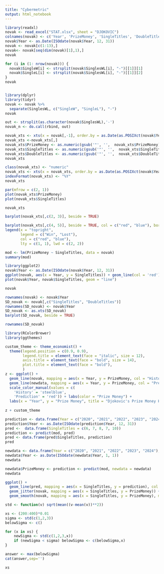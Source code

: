 ```yaml
---
title: "Cybermetric"
output: html_notebook
---
```


```r
library(readxl)
novak <- read_excel("STAT.xlsx", sheet = "DJOKOVIC")
colnames(novak) <- c('Year', 'PrizeMoney', 'SingleTitles', 'DoubleTitles', 'SinglesWL')
novak$Year <- as.Date(ISOdate(novak$Year, 12, 31))
novak <- novak[c(1:13),]
novak<- novak[seq(dim(novak)[1],1),]
novak
```

```r
for (i in (1: nrow(novak))) {
  novak$SingleW[i] <- strsplit(novak$SinglesWL[i], "-")[[1]][1]
  novak$SingleL[i] <- strsplit(novak$SinglesWL[i], "-")[[1]][2]
}
novak
```

```r

```


```r
library(dplyr)
library(tidyr)
novak <- novak %>%
  separate(SinglesWL, c("SingleW", "SingleL"), "-")
novak
```

```r
out <- strsplit(as.character(novak$SinglesWL),'-') 
novak_n <- do.call(rbind, out)

```


```r
novak_xts <- xts(x = novak[,-1], order.by = as.Date(as.POSIXct(novak$Year, format = "%Y")))
novak_xts <-novak_xts[,]
novak_xts$PrizeMoney <- as.numeric(gsub('"', '',  novak_xts$PrizeMoney))
novak_xts$SingleTitles <- as.numeric(gsub('"', '',  novak_xts$SingleTitles))
novak_xts$DoubleTitles <- as.numeric(gsub('"', '',  novak_xts$DoubleTitles))
novak_xts
```

```r
class(novak_xts) <- "numeric"
novak_xts <- xts(x = novak_xts, order.by = as.Date(as.POSIXct(novak$Year, format = "%Y")))
indexFormat(novak_xts) <- "%Y"
novak_xts
```

```r
par(mfrow = c(2, 1))
plot(novak_xts$PrizeMoney)
plot(novak_xts$SingleTitles)
```

```r
novak_xts
```


```r
barplot(novak_xts[,c(2, 3)], beside = TRUE)
```

```r
barplot(novak_xts[,c(4, 5)], beside = TRUE, col = c("red", "blue"), border = TRUE, main = 'Djokovic - Number of Singles Win and Lost from 2007-2019', ylab = "Singles Win-Lost", xlab = 'Year')
legend(x = "topright", 
       legend = c("Win", "Lost"),
       col = c("red", "blue"),
       lty = c(1, 1), lwd = c(2, 2))
```


```r
mod <- lm(PrizeMoney ~ SingleTitles, data = novak)
summary(mod)
```

```r
library(ggplot2)
novak$Year <- as.Date(ISOdate(novak$Year, 12, 31))
ggplot(novak, aes(x = Year, y = SingleTitles)) + geom_line(col = 'red')
plot(novak$Year, novak$SingleTitles, geom = "line")
```

```r
novak
```

```r
rownames(novak) <- novak$Year
SD_novak <- novak[,c("SingleTitles", "DoubleTitles")]
rownames(SD_novak) <- novak$Year
SD_novak <- as.xts(SD_novak)
barplot(SD_novak, beside = TRUE)
```

```r
rownames(SD_novak)
```


```r
library(RColorBrewer)
library(ggthemes)

custom_theme <- theme_economist() +
  theme(legend.position = c(0.9, 0.9),
        legend.title = element_text(face = "italic", size = 12),
        axis.title = element_text(face = "bold", size = 14),
        plot.title = element_text(face = "bold"),
        )
z <- ggplot() + 
  geom_line(novak, mapping = aes(x = Year, y = PrizeMoney, col = "History"), lwd = 2) +
  geom_line(newdata, mapping = aes(x = Year, y = PrizeMoney, col = "Prediction"), lwd = 2) +
  scale_color_manual(values = c(
    'History' = 'steelblue',
    'Prediction' = 'red')) + labs(color = "Prize Money") +
  labs(x = "Year", y = "Prize Money", title = "Djokovic's Prize Money History and Future Predictions")  
  
z + custom_theme
```


```r
prediction <- data.frame(Year = c("2020", "2021", "2022", "2023", "2024"), SingleTitles = c(6, 7, 8, 7, 10))
prediction$Year <- as.Date(ISOdate(prediction$Year, 12, 31))
pred <-  data.frame(SingleTitles = c(6, 7, 8, 7, 10))
prediction <- predict(mod, pred)
pred <- data.frame(pred$SingleTitles, prediction)
pred
```

```r
newdata <- data.frame(Year = c("2020", "2021", "2022", "2023", "2024"), SingleTitles = sample(1:10, 5,replace=T))
newdata$Year <- as.Date(ISOdate(newdata$Year, 1, 1))
newdata
```

```r
newdata$PrizeMoney <- prediction <- predict(mod, newdata = newdata)
newdata
```


```r


ggplot() +
  geom_line(pred, mapping = aes(x = SingleTitles, y = prediction), col = "red", lwd = 2) +
  geom_jitter(novak, mapping = aes(x = SingleTitles, y = PrizeMoney)) +
  geom_smooth(novak, mapping = aes(x = SingleTitles, y = PrizeMoney), method = 'lm', se = FALSE, col = "steelblue")
```

```r
std <- function(v) sqrt(mean((v-mean(v))**2))

xs <- (200:400)*0.01
sigma <- std(c(1,2,3))
belowSigma <- c()

for (x in xs) {
    newSigma <- std(c(1,2,3,x))
    if (newSigma < sigma) belowSigma <- c(belowSigma,x)
}

answer <- max(belowSigma)
cat(answer,sep='')
```

```r
xs
```


